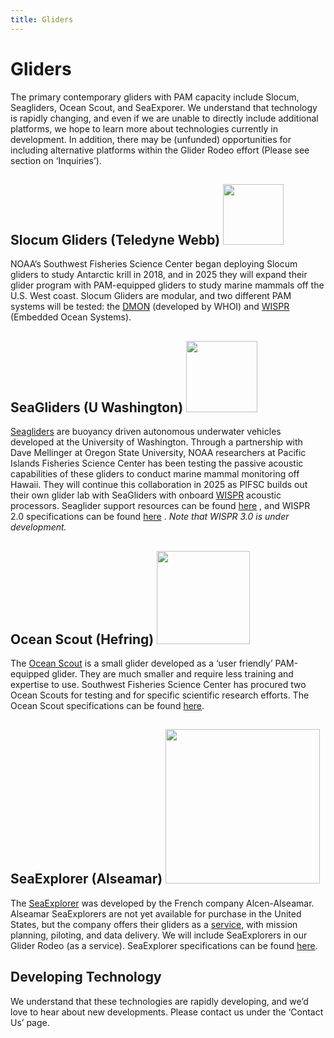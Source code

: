 ```yaml
---
title: Gliders
---
```


# Gliders

The primary contemporary gliders with PAM capacity include Slocum, Seagliders, Ocean Scout, and SeaExporer. We understand that technology is rapidly changing, and even if we are unable to directly include additional platforms, we hope to learn more about technologies currently in development. In addition, there may be (unfunded) opportunities for including alternative platforms within the Glider Rodeo effort (Please see section on 'Inquiries').

## Slocum Gliders (Teledyne Webb) ![](images/SlocumGlider.jpg){width="97"}

NOAA's Southwest Fisheries Science Center began deploying Slocum gliders to study Antarctic krill in 2018, and in 2025 they will expand their glider program with PAM-equipped gliders to study marine mammals off the U.S. West coast. Slocum Gliders are modular, and two different PAM systems will be tested: the [DMON](https://apps.dtic.mil/sti/tr/pdf/ADA617025.pdf){target="_blank"} (developed by WHOI) and [WISPR](https://embeddedocean.com/passive-acoustics-2/){target="_blank"} (Embedded Ocean Systems).

## SeaGliders (U Washington) ![](images/seaGlider.jpg){width="114"}

[Seagliders](https://iop.apl.washington.edu/seaglider.php){target="_blank"}  are buoyancy driven autonomous underwater vehicles developed at the University of Washington. Through a partnership with Dave Mellinger at Oregon State University, NOAA researchers at Pacific Islands Fisheries Science Center has been testing the passive acoustic capabilities of these gliders to conduct marine mammal monitoring off Hawaii. They will continue this collaboration in 2025 as PIFSC builds out their own glider lab with SeaGliders with onboard [WISPR](https://embeddedocean.com/passive-acoustics-2/){target="_blank"}  acoustic processors. Seaglider support resources can be found [here](https://iop.apl.washington.edu/iopsg/){target="_blank"} , and WISPR 2.0 specifications can be found [here](https://embeddedocean.com/wispr-v2-0/){target="_blank"} . *Note that WISPR 3.0 is under development.*

## Ocean Scout (Hefring) ![](images/HefringGlider.jpg){width="149"}

The [Ocean Scout](https://www.hefring.com/oceanscout){target="_blank"} is a small glider developed as a 'user friendly' PAM-equipped glider. They are much smaller and require less training and expertise to use. Southwest Fisheries Science Center has procured two Ocean Scouts for testing and for specific scientific research efforts. The Ocean Scout specifications can be found [here](https://cdn2.assets-servd.host/hefring-engineering/production/dist/assets/PDFs/combined-base-and-pam.pdf?dm=1707500641).

## SeaExplorer (Alseamar) ![](images/alsemarGlider.png){width="247"}

The [SeaExplorer](https://www.alseamar-alcen.com/products/underwater-glider){target="_blank"}  was developed by the French company Alcen-Alseamar. Alseamar SeaExplorers are not yet available for purchase in the United States, but the company offers their gliders as a [service](https://www.alseamar-alcen.com/services/marine-survey-services/underwater-gliders-services), with mission planning, piloting, and data delivery. We will include SeaExplorers in our Glider Rodeo (as a service). SeaExplorer specifications can be found [here](https://www.alseamar-alcen.com/sites/alseamar-alcen/files/products/pdf/ALSEAMAR-SEA_EXPLORER-2022-Web.pdf){target="_blank"}.

## Developing Technology

We understand that these technologies are rapidly developing, and we'd love to hear about new developments. Please contact us under the 'Contact Us' page.